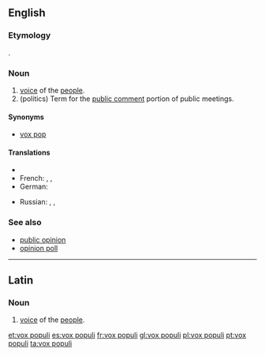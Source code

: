 ==English==
{{wikipedia}}

===Etymology===
{{etyl|la|en}} {{term|vox populi||to infinity|lang=la}}.

===Noun===
{{en-noun|head=[[vox]] [[populi]]}}

# [[voice]] of the [[people]].
# (politics) Term for the [[public comment]] portion of public meetings.

====Synonyms====
* [[vox pop]] {{qualifier|abbreviation}}

====Translations====
{{trans-top|voice of the people}}
* {{trreq|Finnish}}
* French: {{t|fr|vox populi|f}}, {{t|fr|voix du peuple|f}}, {{t|fr|opinion publique|f}}
* German: {{t|de|öffentliche Meinung|f}}
{{trans-mid}}
* Russian: {{t|ru|голос народа|m|tr=gólos naróda|sc=Cyrl}}, {{t|ru|глас народа|m|tr=glas naróda|sc=Cyrl}}, {{t|ru|общественное мнение|n|tr=obščéstvnennoje mnénije|sc=Cyrl}}
{{trans-bottom}}

===See also===
* [[public opinion]]
* [[opinion poll]]

----

==Latin==

===Noun===
{{head|la|noun|head=[[vox|vōx]] [[populus|populī]]}}

# [[voice]] of the [[people]].

[[et:vox populi]]
[[es:vox populi]]
[[fr:vox populi]]
[[gl:vox populi]]
[[pl:vox populi]]
[[pt:vox populi]]
[[ta:vox populi]]
